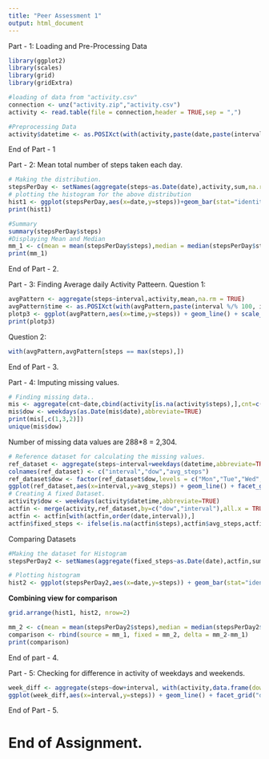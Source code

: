 ```yaml
---
title: "Peer Assessment 1"
output: html_document
---
```


Part - 1: Loading and Pre-Processing Data
```r
library(ggplot2)
library(scales)
library(grid)
library(gridExtra)
```
```r
#loading of data from "activity.csv"
connection <- unz("activity.zip","activity.csv")
activity <- read.table(file = connection,header = TRUE,sep = ",")

#Preprocessing Data
activity$datetime <- as.POSIXct(with(activity,paste(date,paste(interval %/%100, interval %% 100, sep=":"))),format="%Y-%m-%d %H:%M",tz="")
```
End of Part - 1

Part - 2: Mean total number of steps taken each day.
```r
# Making the distribution.
stepsPerDay <- setNames(aggregate(steps~as.Date(date),activity,sum,na.rm =TRUE),c("date","steps"))
# plotting the histogram for the above distribution
hist1 <- ggplot(stepsPerDay,aes(x=date,y=steps))+geom_bar(stat="identity") + ggtitle("Total number of steps per day (source data)")
print(hist1)
```
```r
#Summary
summary(stepsPerDay$steps)
#Displaying Mean and Median
mm_1 <- c(mean = mean(stepsPerDay$steps),median = median(stepsPerDay$steps))
print(mm_1)
```

End of Part - 2.

Part - 3: Finding Average daily Activity Patteern.
Question 1:  
```r
avgPattern <- aggregate(steps~interval,activity,mean,na.rm = TRUE)
avgPattern$time <- as.POSIXct(with(avgPattern,paste(interval %/% 100, interval%% 100, sep=":")),format="%H:%M")
plotp3 <- ggplot(avgPattern,aes(x=time,y=steps)) + geom_line() + scale_x_datetime(breaks = date_breaks("2 hour"),labels = date_format("%H:%M"))
print(plotp3)
```
Question 2:
```r
with(avgPattern,avgPattern[steps == max(steps),])
```

End of Part - 3.

Part - 4: Imputing missing values.
```r
# Finding missing data..
mis <- aggregate(cnt~date,cbind(activity[is.na(activity$steps),],cnt=c(1)),sum,na.rm = FALSE)
mis$dow <- weekdays(as.Date(mis$date),abbreviate=TRUE)
print(mis[,c(1,3,2)])
unique(mis$dow)
```
Number of missing data values are 288*8 = 2,304.
```r
# Reference dataset for calculating the missing values.
ref_dataset <- aggregate(steps~interval+weekdays(datetime,abbreviate=TRUE),activity,FUN=mean,na.rm=TRUE)
colnames(ref_dataset) <- c("interval","dow","avg_steps")
ref_dataset$dow <- factor(ref_dataset$dow,levels = c("Mon","Tue","Wed","Thu","Fri","Sat","Sun"))
ggplot(ref_dataset,aes(x=interval,y=avg_steps)) + geom_line() + facet_grid("dow ~ .")
# Creating A fixed Dataset.
activity$dow <- weekdays(activity$datetime,abbreviate=TRUE)
actfin <- merge(activity,ref_dataset,by=c("dow","interval"),all.x = TRUE)
actfin <- actfin[with(actfin,order(date,interval)),]
actfin$fixed_steps <- ifelse(is.na(actfin$steps),actfin$avg_steps,actfin$steps)
```
Comparing Datasets
```r
#Making the dataset for Histogram
stepsPerDay2 <- setNames(aggregate(fixed_steps~as.Date(date),actfin,sum,na.rm = TRUE),c("date","steps"))
```
```r
# Plotting histogram
hist2 <- ggplot(stepsPerDay2,aes(x=date,y=steps)) + geom_bar(stat="identity")+ggtitle("Total number of steps per day (fixed data)")
```
**Combining view for comparison**
```r
grid.arrange(hist1, hist2, nrow=2)
```
```r
mm_2 <- c(mean = mean(stepsPerDay2$steps),median = median(stepsPerDay2$steps))
comparison <- rbind(source = mm_1, fixed = mm_2, delta = mm_2-mm_1)
print(comparison)
```

End of part - 4.

Part - 5: Checking for difference in activity of weekdays and weekends.
```r
week_diff <- aggregate(steps~dow+interval, with(activity,data.frame(dow = factor(ifelse(weekdays(as.Date(date)) %in% c("Sunday","Saturday"),"weekend","weekday" )),interval,steps)),FUN = mean,rm.na = TRUE) # group steps by weekend/weekday and interval to find average steps
ggplot(week_diff,aes(x=interval,y=steps)) + geom_line() + facet_grid("dow ~ .")
```
End of Part - 5.

End of Assignment.
=================